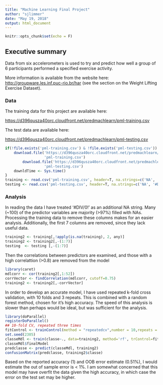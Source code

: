 ```yaml
---
title: "Machine Learning Final Project"
author: "sjlimmer"
date: "May 19, 2018"
output: html_document
---
```


```r
knitr::opts_chunk$set(echo = F)
```

## Executive summary

Data from six accelerometers is used to try and predict how well a group of 6 participants
performed a specified exercise activity.

More information is available from the website here: <http://groupware.les.inf.puc-rio.br/har>
(see the section on the Weight Lifting Exercise Dataset). 

### Data

The training data for this project are 
available here:

<https://d396qusza40orc.cloudfront.net/predmachlearn/pml-training.csv>

The test data are available here:

<https://d396qusza40orc.cloudfront.net/predmachlearn/pml-testing.csv>

```r
if(!file.exists('pml-training.csv') & !file.exists('pml-testing.csv')) {
    download.file('https://d396qusza40orc.cloudfront.net/predmachlearn/pml-training.csv',
                  'pml-training.csv')
        download.file('https://d396qusza40orc.cloudfront.net/predmachlearn/pml-testing.csv',
                  'pml-testing.csv')
    downldTime <- Sys.time()
}
training <- read.csv('pml-training.csv', header=T, na.strings=c('NA', '#DIV/0!'))
testing <- read.csv('pml-testing.csv', header=T, na.strings=c('NA', '#DIV/0!'))
```

### Analysis

In reading the data I have treated '#DIV/0!' as an additional NA string. Many (~100) of the predictor
variables are majority (>97%) filled with NAs. Processing the training data to remove these columns
makes for an easier analysis. Additionally, the first 7 columns are removed, since they lack
useful data.

```r
training2 <- training[,!apply(is.na(training), 2, any)]
training2 <- training2[,-(1:7)]
testing  <- testing [,-(1:7)]
```

Then the correlations between predictors are examined, and those with a high correlattion
(>0.8) are removed from the model

```r
library(caret)
mdlcorr <- cor(training2[,1:52])
corrVector <- findCorrelation(mdlcorr, cutoff=0.75)
training2 <- training2[,-corrVector]
```

In order to develop an accurate model, I have used repeated k-fold cross validation, with
10 folds and 3 repeats. This is combined with a random forest method, chosen for it's high accuracy.
The speed of this analysis is slower than perhaps would be ideal, but was sufficient for the 
analysis.

```r
library(doParallel)
registerDoParallel()
## 10-fold CV, repeated three times
fitControl <- trainControl(method = "repeatedcv",number = 10,repeats = 3)
set.seed(2305)
classeMdl <- train(classe~., data=training2, method='rf', trControl=fitControl)
classeMdl$finalModel
predclasse <- predict(classeMdl, training2)
confusionMatrix(predclasse, training2$classe)
```

Based on the reported accuracy (1) and OOB error estimate (0.51%), I would estimate the 
out of sample error is < 1%. I am somewhat concerned that this model may have overfit the
data given the high accuracy, in which case the error on the test set may be higher.
